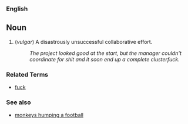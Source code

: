 ===English===

==Noun==

# (''vulgar'') A disastrously unsuccessful collaborative effort.
#: ''The project looked good at the start, but the manager couldn't coordinate for shit and it soon end up a complete clusterfuck.''

===Related Terms===
*[[fuck]]

===See also===
*[[monkeys humping a football]]